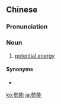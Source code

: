 {{also|势能}}
==Chinese==
{{zh-forms|s=势能}}

===Pronunciation===
{{zh-pron
|m=shìnéng
|c=sai3 nang4
|cat=n
}}

===Noun===
{{zh-noun}}

# [[potential energy]]

====Synonyms====
* {{zh-l|位能}}

[[ko:勢能]]
[[ja:勢能]]
